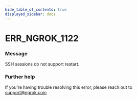 ```yaml
---
hide_table_of_contents: true
displayed_sidebar: docs
---
```



# ERR_NGROK_1122

### Message
SSH sessions do not support restart.

<ErrorDetails error='err_ngrok_1122' />


### Further help
If you're having trouble resolving this error, please reach out to [support@ngrok.com](mailto:support@ngrok.com?subject=Help%20with%20ERR_NGROK_1122)

